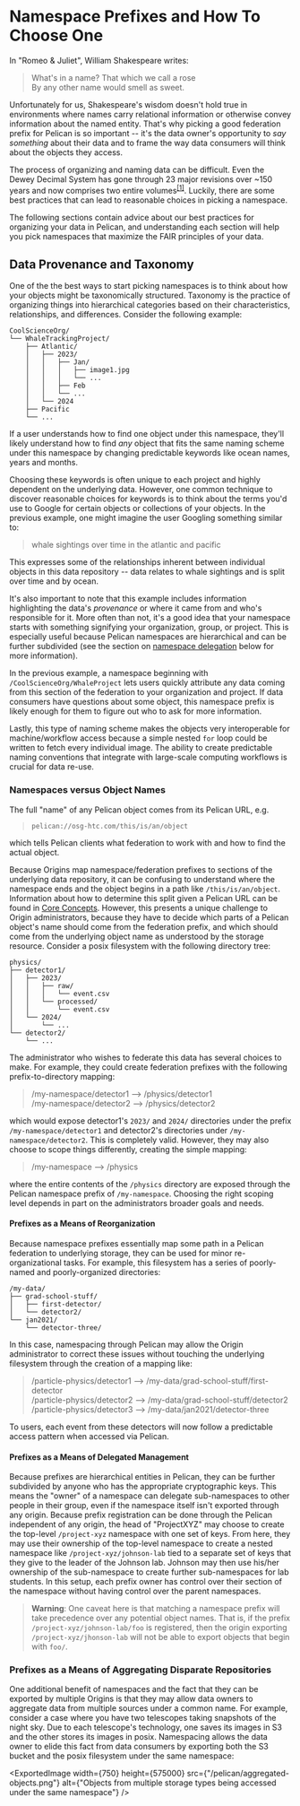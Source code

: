 
# Namespace Prefixes and How To Choose One

In "Romeo & Juliet", William Shakespeare writes:

> What's in a name? That which we call a rose<br />
> By any other name would smell as sweet.

Unfortunately for us, Shakespeare's wisdom doesn't hold true in environments where names carry relational information or otherwise convey information about the named entity.
That's why picking a good federation prefix for Pelican is so important -- it's the data owner's opportunity to _say something_ about their data and to frame the way data
consumers will think about the objects they access.

The process of organizing and naming data can be difficult. Even the Dewey Decimal System has gone through 23 major revisions over ~150 years and now comprises two entire
volumes<sup><a href="https://en.wikipedia.org/wiki/Dewey_Decimal_Classification">[1]</a></sup>. Luckily, there are some best practices that can lead to reasonable choices in
picking a namespace.

The following sections contain advice about our best practices for organizing your data in Pelican, and understanding each section will help you pick namespaces that maximize
the FAIR principles of your data.

## Data Provenance and Taxonomy

One of the the best ways to start picking namespaces is to think about how your objects might be taxonomically structured. Taxonomy is the practice of organizing things
into hierarchical categories based on their characteristics, relationships, and differences. Consider the following example:
```
CoolScienceOrg/
└── WhaleTrackingProject/
    ├── Atlantic/
    │   ├── 2023/
    │   │   ├── Jan/
    │   │   │   ├── image1.jpg
    │   │   │   └── ...
    │   │   ├── Feb
    │   │   └── ...
    │   └── 2024
    ├── Pacific
    └── ...
```
If a user understands how to find one object under this namespace, they'll likely understand how to find _any_ object that fits the same naming scheme under this namespace
by changing predictable keywords like ocean names, years and months.

Choosing these keywords is often unique to each project and highly dependent on the underlying data. However, one common technique to discover reasonable choices for keywords
is to think about the terms you'd use to Google for certain objects or collections of your objects. In the previous example, one might imagine the user Googling something
similar to:
> whale sightings over time in the atlantic and pacific

This expresses some of the relationships inherent between individual objects in this data repository -- data relates to whale sightings and is split over time and by ocean.

It's also important to note that this example includes information highlighting the data's _provenance_ or where it came from and who's responsible for it. More often than not,
it's a good idea that your namespace starts with something signifying your organization, group, or project. This is especially useful because Pelican namespaces are hierarchical
and can be further subdivided (see the section on [namespace delegation](#prefixes-as-a-means-of-delegated-management) below for more information).

In the previous example, a namespace beginning with `/CoolScienceOrg/WhaleProject` lets users quickly attribute any data coming from this section of the federation to your
organization and project. If data consumers have questions about some object, this namespace prefix is likely enough for them to figure out who to ask for more information.

Lastly, this type of naming scheme makes the objects very interoperable for machine/workflow access because a simple nested `for` loop could be written to fetch every individual
image. The ability to create predictable naming conventions that integrate with large-scale computing workflows is crucial for data re-use.

### Namespaces versus Object Names
The full "name" of any Pelican object comes from its Pelican URL, e.g. 
> `pelican://osg-htc.com/this/is/an/object`

which tells Pelican clients what federation to work with and how to find the actual object.

Because Origins map namespace/federation prefixes to sections of the underlying data repository, it can be confusing to understand where the namespace ends and the
object begins in a path like `/this/is/an/object`. Information about how to determine this split given a Pelican URL can be found in
[Core Concepts](../about-pelican/core-concepts.mdx#differentiating-namespace-prefixes-and-object-names). However, this presents a unique challenge to Origin
administrators, because they have to decide which parts of a Pelican object's name should come from the federation prefix, and which should come from the underlying
object name as understood by the storage resource. Consider a posix filesystem with the following directory tree:
```
physics/
├── detector1/
│   ├── 2023/
│   │   ├── raw/
│   │   │   └── event.csv
│   │   └── processed/
│   │       └── event.csv
│   └── 2024/
│       └── ...
└── detector2/
    └── ...
```

The administrator who wishes to federate this data has several choices to make. For example, they could create federation prefixes with the following prefix-to-directory
mapping:
> /my-namespace/detector1 --> /physics/detector1<br />
> /my-namespace/detector2 --> /physics/detector2

which would expose detector1's `2023/` and `2024/` directories under the prefix `/my-namespace/detector1` and detector2's directories under `/my-namespace/detector2`.
This is completely valid. However, they may also choose to scope things differently, creating the simple mapping:
> /my-namespace --> /physics

where the entire contents of the `/physics` directory are exposed through the Pelican namespace prefix of `/my-namespace`. Choosing the right scoping level depends in part on
the administrators broader goals and needs.
  
#### Prefixes as a Means of Reorganization
Because namespace prefixes essentially map some path in a Pelican federation to underlying storage, they can be used for minor re-organizational tasks. For example, this
filesystem has a series of poorly-named and poorly-organized directories:
```
/my-data/
├── grad-school-stuff/
│   ├── first-detector/
│   └── detector2/
└── jan2021/
    └── detector-three/
```
In this case, namespacing through Pelican may allow the Origin administrator to correct these issues without touching the underlying filesystem through the creation of a mapping
like:
> /particle-physics/detector1 --> /my-data/grad-school-stuff/first-detector<br />
> /particle-physics/detector2 --> /my-data/grad-school-stuff/detector2<br />
> /particle-physics/detector3 --> /my-data/jan2021/detector-three

To users, each event from these detectors will now follow a predictable access pattern when accessed via Pelican.

#### Prefixes as a Means of Delegated Management
Because prefixes are hierarchical entities in Pelican, they can be further subdivided by anyone who has the appropriate cryptographic keys. This means the "owner" of a namespace
can delegate sub-namespaces to other people in their group, even if the namespace itself isn't exported through any origin. Because prefix registration can be done through the
Pelican independent of any origin, the head of "ProjectXYZ" may choose to create the top-level `/project-xyz` namespace with one set of keys. From here, they may use their
ownership of the top-level namespace to create a nested namespace like `/project-xyz/johnson-lab` tied to a separate set of keys that they give to the leader of the Johnson lab.
Johnson may then use his/her ownership of the sub-namespace to create further sub-namespaces for lab students. In this setup, each prefix owner has control over their section of
the namespace without having control over the parent namespaces.

> **Warning**: One caveat here is that matching a namespace prefix will take precedence over any potential object names. That is, if the prefix `/project-xyz/johnson-lab/foo` is
registered, then the origin exporting `/project-xyz/jhonson-lab` will not be able to export objects that begin with `foo/`.

### Prefixes as a Means of Aggregating Disparate Repositories
One additional benefit of namespaces and the fact that they can be exported by multiple Origins is that they may allow data owners to aggregate data from multiple sources under
a common name. For example, consider a case where you have two telescopes taking snapshots of the night sky. Due to each telescope's technology, one saves its images in S3 and the
other stores its images in posix. Namespacing allows the data owner to elide this fact from data consumers by exporting both the S3 bucket and the posix filesystem under the same
namespace:

<ExportedImage width={750} height={575000} src={"/pelican/aggregated-objects.png"} alt={"Objects from multiple storage types being accessed under the same namespace"} />
